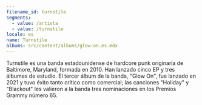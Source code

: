 ```yaml
---
filename_id: turnstile
segments:
  - value: /artista
  - value: /turnstile
locale: es
name: Turnstile
albums: src/content/albums/glow-on.es.mdx
---
```


Turnstile es una banda estadounidense de hardcore punk originaria de Baltimore, Maryland, formada en 2010. Han lanzado cinco EP y tres álbumes de estudio. El tercer álbum de la banda, "Glow On", fue lanzado en 2021 y tuvo éxito tanto crítico como comercial; las canciones "Holiday" y "Blackout" les valieron a la banda tres nominaciones en los Premios Grammy número 65.
